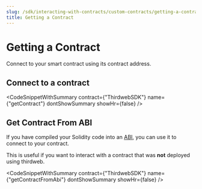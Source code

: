 ```yaml
---
slug: /sdk/interacting-with-contracts/custom-contracts/getting-a-contract
title: Getting a Contract
---
```



# Getting a Contract

Connect to your smart contract using its contract address.

## Connect to a contract

<CodeSnippetWithSummary
  contract={"ThirdwebSDK"}
  name={"getContract"}
  dontShowSummary
  showHr={false}
/>

## Get Contract From ABI

If you have compiled your Solidity code into an [ABI](https://docs.soliditylang.org/en/v0.8.13/abi-spec.html#contract-abi-specification),
you can use it to connect to your contract.

This is useful if you want to interact with a contract that was **not** deployed using thirdweb.

<div className="row" style={{ marginBottom: 16 }}>
  <div className="col col--12" style={{ padding: 8 }}>
    <QuickstartCard
      name="Guide: Interact with Any Smart Contract using its ABI"
      link="https://blog.thirdweb.com/guides/how-to-use-any-smart-contract-with-thirdweb-sdk-using-abi/"
      image="/assets/icons/education.png"
    />
  </div>
</div>

<CodeSnippetWithSummary
  contract={"ThirdwebSDK"}
  name={"getContractFromAbi"}
  dontShowSummary
  showHr={false}
/>
